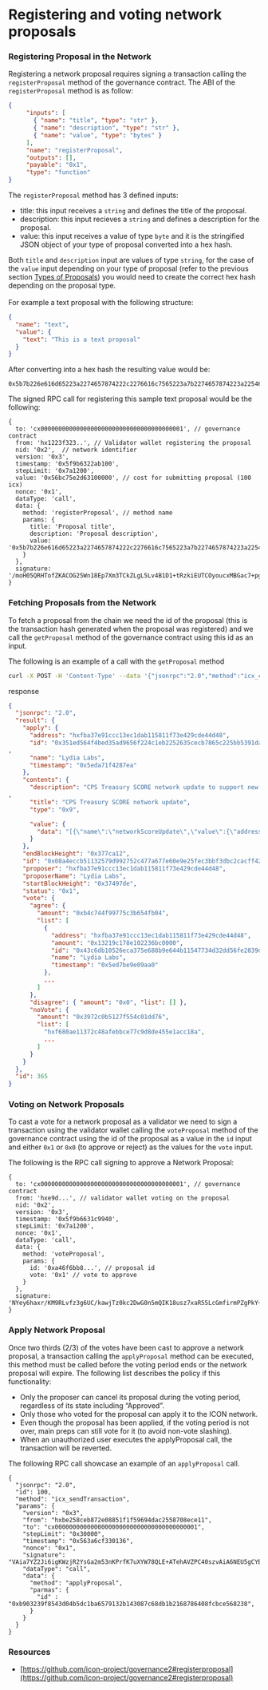 # Registering and voting network proposals

### Registering Proposal in the Network

Registering a network proposal requires signing a transaction calling the `registerProposal` method of the governance contract. The ABI of the `registerProposal` method is as follow:

```json
{
     "inputs": [
       { "name": "title", "type": "str" },
       { "name": "description", "type": "str" },
       { "name": "value", "type": "bytes" }
     ],
     "name": "registerProposal",
     "outputs": [],
     "payable": "0x1",
     "type": "function"
}
```

The `registerProposal` method has 3 defined inputs:

* title: this input receives a `string` and defines the title of the proposal.
* description: this input recieves a `string` and defines a description for the proposal.
* value: this input receives a value of type `byte` and it is the stringified JSON object of your type of proposal converted into a hex hash.

Both `title` and `description` input are values of type `string`, for the case of the `value` input depending on your type of proposal (refer to the previous section [Types of Proposals](types-of-proposals.md)) you would need to create the correct hex hash depending on the proposal type.\
\
For example a text proposal with the following structure:

```json
{
  "name": "text",
  "value": {
    "text": "This is a text proposal"
  }
}
```

After converting into a hex hash the resulting value would be:

```
0x5b7b226e616d65223a2274657874222c2276616c7565223a7b2274657874223a2254686973206973206120746578742070726f706f73616c227d7d5d
```

The signed RPC call for registering this sample text proposal would be the following:

```jsdoc
{
  to: 'cx0000000000000000000000000000000000000001', // governance contract
  from: 'hx1223f323..', // Validator wallet registering the proposal
  nid: '0x2',  // network identifier
  version: '0x3',
  timestamp: '0x5f9b6322ab100',
  stepLimit: '0x7a1200',
  value: '0x56bc75e2d63100000', // cost for submitting proposal (100 icx)
  nonce: '0x1',
  dataType: 'call',
  data: {
    method: 'registerProposal', // method name
    params: {
      title: 'Proposal title',
      description: 'Proposal description',
      value: '0x5b7b226e616d65223a2274657874222c2276616c7565223a7b2274657874223a2254686973206973206120746578742070726f706f73616c227d7d5d'
    }
  },
  signature: '/moH05QRHTofZKACOG25Wn18Ep7Xm3TCkZLgL5Lv4B1D1+tRzkiEUTCOyoucxMBGac7+pgadPjmULICMWtV8tAA='
}
```

### Fetching Proposals from the Network

To fetch a proposal from the chain we need the id of the proposal (this is the transaction hash generated when the proposal was registered) and we call the `getProposal` method of the governance contract using this id as an input.

The following is an example of a call with the `getProposal` method

```bash
curl -X POST -H 'Content-Type' --data '{"jsonrpc":"2.0","method":"icx_call","id":365,"params":{"to":"cx0000000000000000000000000000000000000001","dataType":"call","data":{"method":"getProposal","params": {"id": "0x08a4eccb51132579d992752c477a677e60e9e25fec3bbf3dbc2cacff42499efd"}}}}' https://api.espanicon.team/api/v3
```

response

```json
{
  "jsonrpc": "2.0",
  "result": {
    "apply": {
      "address": "hxfba37e91ccc13ec1dab115811f73e429cde44d48",
      "id": "0x351ed564f4bed35ad9656f224c1eb2252635cecb7865c225bb5391da897f615c"
,
      "name": "Lydia Labs",
      "timestamp": "0x5eda71f4287ea"
    },
    "contents": {
      "description": "CPS Treasury SCORE network update to support new features"
,
      "title": "CPS Treasury SCORE network update",
      "type": "0x9",

      "value": {
        "data": "[{\"name\":\"networkScoreUpdate\",\"value\":{\"address\":\"cxdca1178010b5368aea929ad5c06abee64b91acc2\",\"content\":\"0x000232...223\"}}]"
      }
    },
    "endBlockHeight": "0x377ca12",
    "id": "0x08a4eccb51132579d992752c477a677e60e9e25fec3bbf3dbc2cacff42499efd",
    "proposer": "hxfba37e91ccc13ec1dab115811f73e429cde44d48",
    "proposerName": "Lydia Labs",
    "startBlockHeight": "0x37497de",
    "status": "0x1",
    "vote": {
      "agree": {
        "amount": "0xb4c744f99775c3b654fb04",
        "list": [
          {
            "address": "hxfba37e91ccc13ec1dab115811f73e429cde44d48",
            "amount": "0x13219c178e102236bc0000",
            "id": "0x43c6db10526eca375e688b9e644b11547734d32dd56fe2839d6a72770f35ca72",
            "name": "Lydia Labs",
            "timestamp": "0x5ed7be9e09aa0"
          },
          ...
        ]
      },
      "disagree": { "amount": "0x0", "list": [] },
      "noVote": {
        "amount": "0x3972c0b5127f554c01dd76",
        "list": [
          "hxf680ae11372c48afebbce77c9d8de455e1acc18a",
          ...
        ]
      }
    }
  },
  "id": 365
}
```

### Voting on Network Proposals

To cast a vote for a network proposal as a validator we need to sign a transaction using the validator wallet calling the `voteProposal` method of the governance contract using the id of the proposal as a value in the `id` input and either `0x1` or `0x0` (to approve or reject) as the values for the `vote` input.

The following is the RPC call signing to approve a Network Proposal:

```jsdoc
{
  to: 'cx0000000000000000000000000000000000000001', // governance contract
  from: 'hxe9d...', // validator wallet voting on the proposal
  nid: '0x2',
  version: '0x3',
  timestamp: '0x5f9b6631c9940',
  stepLimit: '0x7a1200',
  nonce: '0x1',
  dataType: 'call',
  data: {
    method: 'voteProposal',
    params: {
      id: '0xa46f6bb8...', // proposal id
      vote: '0x1' // vote to approve
    }
  },
  signature: 'NYey6haxr/KM9RLvfz3g6UC/kawjTz0kc2DwG0n5mQIK18usz7xaR55LcGmfirmPZgPkY+ZbkACbjE3m13eqTwE='
}
```

### Apply Network Proposal

Once two thirds (2/3) of the votes have been cast to approve a network proposal, a transaction calling the `applyProposal` method can be executed, this method must be called before the voting period ends or the network proposal will expire. The following list describes the policy if this functionality:

* Only the proposer can cancel its proposal during the voting period, regardless of its state including “Approved”.
* Only those who voted for the proposal can apply it to the ICON network.
* Even though the proposal has been applied, if the voting period is not over, main preps can still vote for it (to avoid non-vote slashing).
* When an unauthorized user executes the applyProposal call, the transaction will be reverted.

The following RPC call showcase an example of an `applyProposal` call.
```jsdoc
{
  "jsonrpc": "2.0",
  "id": 100,
  "method": "icx_sendTransaction",
  "params": {
    "version": "0x3",
    "from": "hxbe258ceb872e08851f1f59694dac2558708ece11",
    "to": "cx0000000000000000000000000000000000000001",
    "stepLimit": "0x30000",
    "timestamp": "0x563a6cf330136",
    "nonce": "0x1",
    "signature": "VAia7YZ2Ji6igKWzjR2YsGa2m53nKPrfK7uXYW78QLE+ATehAVZPC40szvAiA6NEU5gCYB4c4qaQzqDh2ugcHgA=",
    "dataType": "call",
    "data": {
      "method": "applyProposal",
      "parmas": {
        "id" : "0xb903239f8543d04b5dc1ba6579132b143087c68db1b2168786408fcbce568238",
      }
    }
  }
}
```

### Resources

* [https://github.com/icon-project/governance2#registerproposal](https://github.com/icon-project/governance2#registerproposal)
